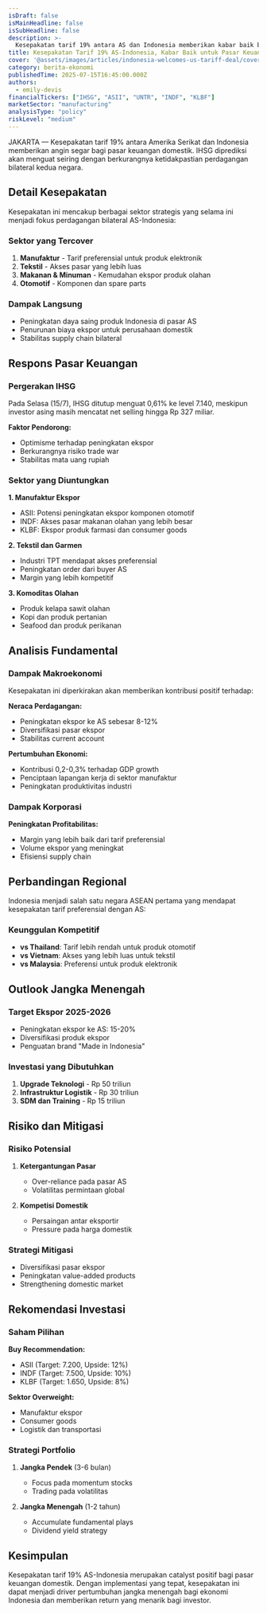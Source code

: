 ```yaml
---
isDraft: false
isMainHeadline: false
isSubHeadline: false
description: >-
  Kesepakatan tarif 19% antara AS dan Indonesia memberikan kabar baik bagi pasar keuangan, dengan IHSG diprediksi menguat pasca pengumuman kesepakatan.
title: Kesepakatan Tarif 19% AS-Indonesia, Kabar Baik untuk Pasar Keuangan
cover: '@assets/images/articles/indonesia-welcomes-us-tariff-deal/cover.jpg'
category: berita-ekonomi
publishedTime: 2025-07-15T16:45:00.000Z
authors:
  - emily-devis
financialTickers: ["IHSG", "ASII", "UNTR", "INDF", "KLBF"]
marketSector: "manufacturing"
analysisType: "policy"
riskLevel: "medium"
---
```


JAKARTA — Kesepakatan tarif 19% antara Amerika Serikat dan Indonesia memberikan angin segar bagi pasar keuangan domestik. IHSG diprediksi akan menguat seiring dengan berkurangnya ketidakpastian perdagangan bilateral kedua negara.

## Detail Kesepakatan

Kesepakatan ini mencakup berbagai sektor strategis yang selama ini menjadi fokus perdagangan bilateral AS-Indonesia:

### Sektor yang Tercover
1. **Manufaktur** - Tarif preferensial untuk produk elektronik
2. **Tekstil** - Akses pasar yang lebih luas
3. **Makanan & Minuman** - Kemudahan ekspor produk olahan
4. **Otomotif** - Komponen dan spare parts

### Dampak Langsung
- Peningkatan daya saing produk Indonesia di pasar AS
- Penurunan biaya ekspor untuk perusahaan domestik
- Stabilitas supply chain bilateral

## Respons Pasar Keuangan

### Pergerakan IHSG
Pada Selasa (15/7), IHSG ditutup menguat 0,61% ke level 7.140, meskipun investor asing masih mencatat net selling hingga Rp 327 miliar.

**Faktor Pendorong:**
- Optimisme terhadap peningkatan ekspor
- Berkurangnya risiko trade war
- Stabilitas mata uang rupiah

### Sektor yang Diuntungkan

**1. Manufaktur Ekspor**
- ASII: Potensi peningkatan ekspor komponen otomotif
- INDF: Akses pasar makanan olahan yang lebih besar
- KLBF: Ekspor produk farmasi dan consumer goods

**2. Tekstil dan Garmen**
- Industri TPT mendapat akses preferensial
- Peningkatan order dari buyer AS
- Margin yang lebih kompetitif

**3. Komoditas Olahan**
- Produk kelapa sawit olahan
- Kopi dan produk pertanian
- Seafood dan produk perikanan

## Analisis Fundamental

### Dampak Makroekonomi
Kesepakatan ini diperkirakan akan memberikan kontribusi positif terhadap:

**Neraca Perdagangan:**
- Peningkatan ekspor ke AS sebesar 8-12%
- Diversifikasi pasar ekspor
- Stabilitas current account

**Pertumbuhan Ekonomi:**
- Kontribusi 0,2-0,3% terhadap GDP growth
- Penciptaan lapangan kerja di sektor manufaktur
- Peningkatan produktivitas industri

### Dampak Korporasi
**Peningkatan Profitabilitas:**
- Margin yang lebih baik dari tarif preferensial
- Volume ekspor yang meningkat
- Efisiensi supply chain

## Perbandingan Regional

Indonesia menjadi salah satu negara ASEAN pertama yang mendapat kesepakatan tarif preferensial dengan AS:

### Keunggulan Kompetitif
- **vs Thailand**: Tarif lebih rendah untuk produk otomotif
- **vs Vietnam**: Akses yang lebih luas untuk tekstil
- **vs Malaysia**: Preferensi untuk produk elektronik

## Outlook Jangka Menengah

### Target Ekspor 2025-2026
- Peningkatan ekspor ke AS: 15-20%
- Diversifikasi produk ekspor
- Penguatan brand "Made in Indonesia"

### Investasi yang Dibutuhkan
1. **Upgrade Teknologi** - Rp 50 triliun
2. **Infrastruktur Logistik** - Rp 30 triliun  
3. **SDM dan Training** - Rp 15 triliun

## Risiko dan Mitigasi

### Risiko Potensial
1. **Ketergantungan Pasar**
   - Over-reliance pada pasar AS
   - Volatilitas permintaan global

2. **Kompetisi Domestik**
   - Persaingan antar eksportir
   - Pressure pada harga domestik

### Strategi Mitigasi
- Diversifikasi pasar ekspor
- Peningkatan value-added products
- Strengthening domestic market

## Rekomendasi Investasi

### Saham Pilihan
**Buy Recommendation:**
- ASII (Target: 7.200, Upside: 12%)
- INDF (Target: 7.500, Upside: 10%)
- KLBF (Target: 1.650, Upside: 8%)

**Sektor Overweight:**
- Manufaktur ekspor
- Consumer goods
- Logistik dan transportasi

### Strategi Portfolio
1. **Jangka Pendek** (3-6 bulan)
   - Focus pada momentum stocks
   - Trading pada volatilitas

2. **Jangka Menengah** (1-2 tahun)
   - Accumulate fundamental plays
   - Dividend yield strategy

## Kesimpulan

Kesepakatan tarif 19% AS-Indonesia merupakan catalyst positif bagi pasar keuangan domestik. Dengan implementasi yang tepat, kesepakatan ini dapat menjadi driver pertumbuhan jangka menengah bagi ekonomi Indonesia dan memberikan return yang menarik bagi investor.